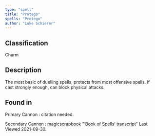 ```yaml
---
type: "spell"
title: "Protego"
spells: "Protego"
author: "Luke Schierer"
---
```


## Classification

Charm

## Description

The most basic of duelling spells, protects from most offensive spells. If cast strongly enough, can block physical attacks.

## Found in

Primary Cannon
:   citation needed.

Secondary Cannon
:   [magicscrapbook](https://magicscrapbook.tumblr.com/)
    "[‘Book of Spells’ transcript](https://magicscrapbook.tumblr.com/post/162085200042/book-of-spells-transcript)"
    Last Viewed 2021-09-30.
